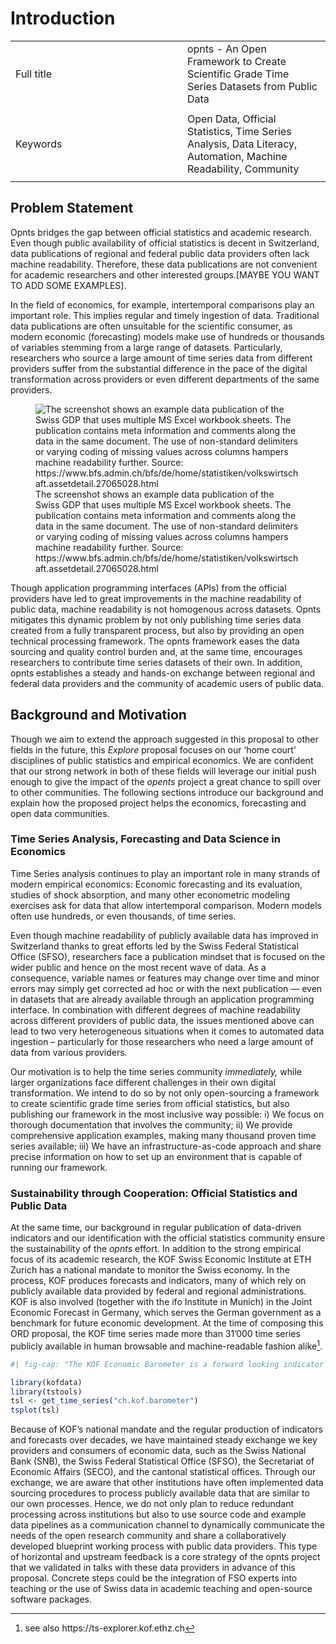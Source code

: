 # Introduction


|  |  |
|:-----|:----|
|   Full title  |  opnts - An Open Framework to Create Scientific Grade Time Series Datasets from Public Data
  |
|  Keywords |  Open Data, Official Statistics, Time Series Analysis, Data Literacy, Automation, Machine Readability, Community
 |


## Problem Statement

Opnts bridges the gap between official statistics and academic research. Even though public availability of official statistics is decent in Switzerland, data publications of regional and federal public data providers often lack machine readability. Therefore, these data publications are not convenient for academic researchers and other interested groups.[MAYBE YOU WANT TO ADD SOME EXAMPLES].

In the field of economics, for example, intertemporal comparisons play an important role. This implies regular and timely ingestion of data.
Traditional data publications are often unsuitable for the scientific consumer, as modern economic (forecasting) models make use of hundreds or thousands of variables stemming from a large range of datasets.
Particularly, researchers who source a large amount of time series data from different providers suffer from the substantial difference in the pace of the digital transformation across providers or even different departments of the same providers. 

![The screenshot shows an example data publication of the Swiss GDP that uses multiple MS Excel workbook sheets. The publication contains meta information and comments along the data in the same document. The use of non-standard delimiters or varying coding of missing values across columns hampers machine readability further. Source: https://www.bfs.admin.ch/bfs/de/home/statistiken/volkswirtschaft.assetdetail.27065028.html](gdp_example.png)

 <!-- insert bfs excel (example of a data publication that is hard to ingest by a machine)-->
 
Though application programming interfaces (APIs) from the official providers have led to great improvements in the machine readability of public data, machine readability is not homogenous across datasets. Opnts mitigates this dynamic problem by not only publishing time series data created from a fully transparent process, but also by providing an open technical processing framework. The opnts framework eases the data sourcing and quality control burden and, at the same time, encourages researchers to contribute time series datasets of their own. In addition, opnts establishes a steady and hands-on exchange between regional and federal data providers and the community of academic users of public data.


## Background and Motivation

Though we aim to extend the approach suggested in this proposal to other fields in the future, this *Explore* proposal focuses on our 'home court' disciplines of public statistics and empirical economics.
We are confident that our strong network in both of these fields will leverage our initial push enough to give the impact of the *opents* project a great chance to spill over to other communities. 
The following sections introduce our background and explain how the proposed project helps the economics, forecasting and open data communities. 

### Time Series Analysis, Forecasting and Data Science in Economics

Time Series analysis continues to play an important role in many strands of modern empirical economics: 
Economic forecasting and its evaluation, studies of shock absorption, and many other econometric modeling exercises ask for data that allow intertemporal comparison. 
Modern models often use hundreds, or even thousands, of time series. 

Even though machine readability of publicly available data has improved in Switzerland thanks to great efforts led by the Swiss Federal Statistical Office (SFSO), researchers face a publication mindset that is focused on the wider public and hence on the most recent wave of data. 
As a consequence, variable names or features may change over time and minor errors may simply get corrected ad hoc or with the next publication — even in datasets that are already available through an application programming interface. 
In combination with different degrees of machine readability across different providers of public data, the issues mentioned above can lead to two very heterogeneous situations when it comes to automated data ingestion – particularly for those researchers who need a large amount of data from various providers. 

Our motivation is to help the time series community *immediately,* while larger organizations face different challenges in their own digital transformation.
We intend to do so by not only open-sourcing a framework to create scientific grade time series from official statistics, but also publishing our framework in the most inclusive way possible: 
i) We focus on thorough documentation that involves the community; ii) We provide comprehensive application examples, making many thousand proven time series available; iii) We have an infrastructure-as-code approach and share precise information on how to set up an environment that is capable of running our framework. 


### Sustainability through Cooperation: Official Statistics and Public Data

At the same time, our background in regular publication of data-driven indicators and our identification with the official statistics community ensure the sustainability of the *opnts* effort.
In addition to the strong empirical focus of its academic research, the  KOF Swiss Economic Institute at ETH Zurich has a national mandate to monitor the Swiss economy.
In the process, KOF produces forecasts and indicators, many of which rely on publicly available data provided by federal and regional administrations. KOF is also involved (together with the ifo Institute in Munich) in the Joint Economic Forecast in Germany, which serves the German government as a benchmark for future economic development.
At the time of composing this ORD proposal, the KOF time series made more than 31'000 time series publicly available in human browsable and machine-readable fashion alike^[see also https://ts-explorer.kof.ethz.ch]. 

```r
#| fig-cap: "The KOF Economic Barometer is a forward looking indicator (FLI) for the Swiss economy. It is well received in Switzerland and used as the official FLI for Switzerland by the International Monetary Fund (IMF)."

library(kofdata)
library(tstools)
tsl <- get_time_series("ch.kof.barometer")
tsplot(tsl)


```

Because of KOF's national mandate and the regular production of indicators and forecasts over decades, we have maintained steady exchange we key providers and consumers of economic data, such as the Swiss National Bank (SNB), the Swiss Federal Statistical Office (SFSO), the Secretariat of Economic Affairs (SECO), and the cantonal statistical offices.
Through our exchange, we are aware that other institutions have often implemented data sourcing procedures to process publicly available data that are similar to our own processes. 
Hence, we do not only plan to reduce redundant processing across institutions but also to use source code and example data pipelines as a communication channel to dynamically communicate the needs of the open research community and share a collaboratively developed blueprint working process with public data providers.
This type of horizontal and upstream feedback is a core strategy of the opnts project that we validated in talks with these data providers in advance of this proposal. 
Concrete steps could be the integration of FSO experts into teaching or the use of Swiss data in academic teaching and open-source software packages.

